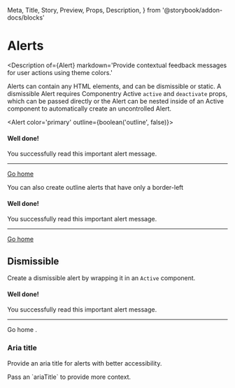   Meta,
  Title,
  Story,
  Preview,
  Props,
  Description,
} from '@storybook/addon-docs/blocks'


<Meta title='Components|Alert' component={Alert} title='Alerts' />

<ElementsProvider>

# Alerts

<Description
  of={Alert}
  markdown='Provide contextual feedback messages for user actions using theme colors.'
></Description>

Alerts can contain any HTML elements, and can be dismissible or static. A dismissible
Alert requires Componentry Active `active` and `deactivate` props, which can be passed
directly or the Alert can be nested inside of an Active component to automatically create
an uncontrolled Alert.

<Alert color='primary' outline={boolean('outline', false)}>
  <h4 className='alert-heading'>Well done!</h4>
  <p className='mb-0'>You successfully read this important alert message.</p>
  <hr className='hr' />
  <a href='#' className='a alert-link'>
    Go home
  </a>
</Alert>

<Props of={Alert} />

You can also create outline alerts that have only a border-left

<Alert color='primary' outline>
  <h4 className='alert-heading'>Well done!</h4>
  <p className='mb-0'>You successfully read this important alert message.</p>
  <hr className='hr' />
  <a href='#' className='a alert-link'>
    Go home
  </a>
</Alert>

## Dismissible

Create a dismissible alert by wrapping it in an `Active` component.

<Active defaultActive>
  <Alert color='primary' dismissible>
    <h4 className='alert-heading'>Well done!</h4>
    <p className='mb-0'>You successfully read this important alert message.</p>
    <hr className='hr' />
    <Anchor href='#' className='alert-link'>
      Go home
    </Anchor>.
  </Alert>
</Active>

### Aria title

Provide an aria title for alerts with better accessibility.

<Alert color='primary' ariaTitle='Alert provides context on setting the aria title'>
  Pass an `ariaTitle` to provide more context.
</Alert>

</ElementsProvider>

